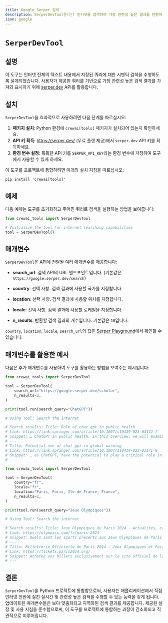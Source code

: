 ```yaml
---
title: Google Serper 검색
description: SerperDevTool은(는) 인터넷을 검색하여 가장 관련성 높은 결과를 반환하도록 설계되었습니다.
icon: google
---
```


# `SerperDevTool`

## 설명

이 도구는 인터넷 전체의 텍스트 내용에서 지정된 쿼리에 대한 시맨틱 검색을 수행하도록 설계되었습니다. 사용자가 제공한 쿼리를 기반으로 가장 관련성 높은 검색 결과를 가져와 표시하기 위해 [serper.dev](https://serper.dev) API를 활용합니다.

## 설치

`SerperDevTool`을 효과적으로 사용하려면 다음 단계를 따르십시오:

1. **패키지 설치**: Python 환경에 `crewai[tools]` 패키지가 설치되어 있는지 확인하세요.
2. **API 키 획득**: https://serper.dev/ (무료 플랜 제공)에서 `serper.dev` API 키를 획득하세요.
3. **환경 변수 설정**: 획득한 API 키를 `SERPER_API_KEY`라는 환경 변수에 저장하여 도구에서 사용할 수 있게 하세요.

이 도구를 프로젝트에 통합하려면 아래의 설치 지침을 따르십시오:

```shell
pip install 'crewai[tools]'
```

## 예제

다음 예제는 도구를 초기화하고 주어진 쿼리로 검색을 실행하는 방법을 보여줍니다:

```python Code
from crewai_tools import SerperDevTool

# Initialize the tool for internet searching capabilities
tool = SerperDevTool()
```

## 매개변수

`SerperDevTool`은 API에 전달될 여러 매개변수를 제공합니다:

- **search_url**: 검색 API의 URL 엔드포인트입니다. (기본값은 `https://google.serper.dev/search`)

- **country**: 선택 사항. 검색 결과에 사용할 국가를 지정합니다.
- **location**: 선택 사항. 검색 결과에 사용할 위치를 지정합니다.
- **locale**: 선택 사항. 검색 결과에 사용할 로케일을 지정합니다.
- **n_results**: 반환할 검색 결과의 개수입니다. 기본값은 `10`입니다.

`country`, `location`, `locale`, `search_url`의 값은 [Serper Playground](https://serper.dev/playground)에서 확인할 수 있습니다.

## 매개변수를 활용한 예시

다음은 추가 매개변수를 사용하여 도구를 활용하는 방법을 보여주는 예시입니다:

```python Code
from crewai_tools import SerperDevTool

tool = SerperDevTool(
    search_url="https://google.serper.dev/scholar",
    n_results=2,
)

print(tool.run(search_query="ChatGPT"))

# Using Tool: Search the internet

# Search results: Title: Role of chat gpt in public health
# Link: https://link.springer.com/article/10.1007/s10439-023-03172-7
# Snippet: … ChatGPT in public health. In this overview, we will examine the potential uses of ChatGPT in
# ---
# Title: Potential use of chat gpt in global warming
# Link: https://link.springer.com/article/10.1007/s10439-023-03171-8
# Snippet: … as ChatGPT, have the potential to play a critical role in advancing our understanding of climate
# ---

```

```python Code
from crewai_tools import SerperDevTool

tool = SerperDevTool(
    country="fr",
    locale="fr",
    location="Paris, Paris, Ile-de-France, France",
    n_results=2,
)

print(tool.run(search_query="Jeux Olympiques"))

# Using Tool: Search the internet

# Search results: Title: Jeux Olympiques de Paris 2024 - Actualités, calendriers, résultats
# Link: https://olympics.com/fr/paris-2024
# Snippet: Quels sont les sports présents aux Jeux Olympiques de Paris 2024 ? · Athlétisme · Aviron · Badminton · Basketball · Basketball 3x3 · Boxe · Breaking · Canoë ...
# ---
# Title: Billetterie Officielle de Paris 2024 - Jeux Olympiques et Paralympiques
# Link: https://tickets.paris2024.org/
# Snippet: Achetez vos billets exclusivement sur le site officiel de la billetterie de Paris 2024 pour participer au plus grand événement sportif au monde.
# ---
```

## 결론

`SerperDevTool`을 Python 프로젝트에 통합함으로써, 사용자는 애플리케이션에서 직접 인터넷 전반에 걸친 실시간 및 관련성 높은 검색을 수행할 수 있는 능력을 갖게 됩니다.
업데이트된 매개변수들은 보다 맞춤화되고 지역화된 검색 결과를 제공합니다. 제공된 설정 및 사용 지침을 준수함으로써, 이 도구를 프로젝트에 통합하는 과정이 간소화되고 직관적으로 이루어집니다.
